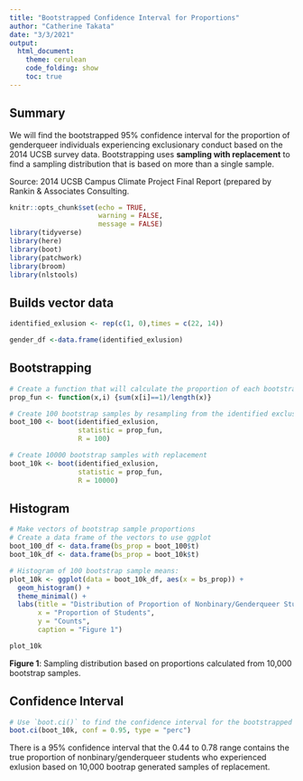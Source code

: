 ```yaml
---
title: "Bootstrapped Confidence Interval for Proportions"
author: "Catherine Takata"
date: "3/3/2021"
output: 
  html_document:
    theme: cerulean
    code_folding: show
    toc: true
---
```


## Summary 
We will find the bootstrapped 95% confidence interval for the proportion of genderqueer individuals experiencing exclusionary conduct based on the 2014 UCSB survey data.
Bootstrapping uses **sampling with replacement** to find a sampling distribution that is based on more than a single sample.

Source: 2014 UCSB Campus Climate Project Final Report (prepared by Rankin & Associates Consulting. 


```r
knitr::opts_chunk$set(echo = TRUE,
                      warning = FALSE,
                      message = FALSE)
library(tidyverse)
library(here)
library(boot)
library(patchwork)
library(broom)
library(nlstools)
```

## Builds vector data 

```r
identified_exlusion <- rep(c(1, 0),times = c(22, 14))

gender_df <-data.frame(identified_exlusion)
```

## Bootstrapping 

```r
# Create a function that will calculate the proportion of each bootstrapped sample
prop_fun <- function(x,i) {sum(x[i]==1)/length(x)}

# Create 100 bootstrap samples by resampling from the identified exclusion vector, using the function you created (prop_fun) to calculate the proportion of each:
boot_100 <- boot(identified_exlusion, 
                 statistic = prop_fun,
                 R = 100)

# Create 10000 bootstrap samples with replacement
boot_10k <- boot(identified_exlusion,
                 statistic = prop_fun, 
                 R = 10000)

```

## Histogram 

```r
# Make vectors of bootstrap sample proportions
# Create a data frame of the vectors to use ggplot 
boot_100_df <- data.frame(bs_prop = boot_100$t)
boot_10k_df <- data.frame(bs_prop = boot_10k$t)
```

```r
# Histogram of 100 bootstrap sample means:
plot_10k <- ggplot(data = boot_10k_df, aes(x = bs_prop)) +
  geom_histogram() +
  theme_minimal() +
  labs(title = "Distribution of Proportion of Nonbinary/Genderqueer Students \nthat Experienced Exclusion",
       x = "Proportion of Students", 
       y = "Counts",
       caption = "Figure 1")

plot_10k
```

**Figure 1**: Sampling distribution based on proportions calculated from 10,000 bootstrap samples. 


## Confidence Interval

```r
# Use `boot.ci()` to find the confidence interval for the bootstrapped distribution (here, with the 10k bootstrapped means):
boot.ci(boot_10k, conf = 0.95, type = "perc")
```

There is a 95% confidence interval that the 0.44 to 0.78 range contains the true proportion of nonbinary/genderqueer students who experienced exlusion based on 10,000 bootrap generated samples of replacement. 


